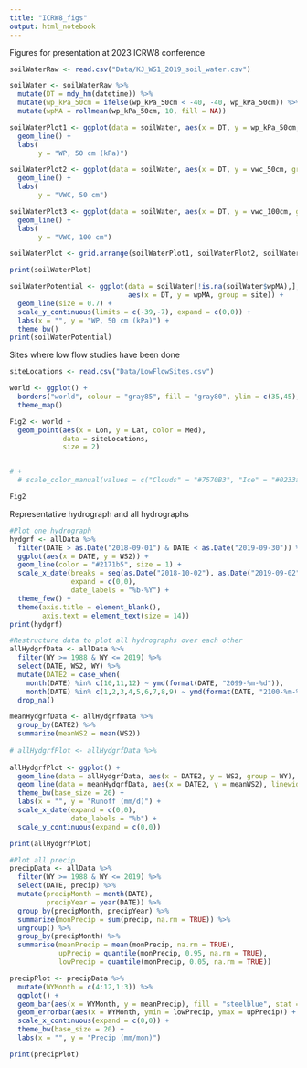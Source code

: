 ```yaml
---
title: "ICRW8_figs"
output: html_notebook
---
```


Figures for presentation at 2023 ICRW8 conference

```r
soilWaterRaw <- read.csv("Data/KJ_WS1_2019_soil_water.csv")

soilWater <- soilWaterRaw %>% 
  mutate(DT = mdy_hm(datetime)) %>% 
  mutate(wp_kPa_50cm = ifelse(wp_kPa_50cm < -40, -40, wp_kPa_50cm)) %>% 
  mutate(wpMA = rollmean(wp_kPa_50cm, 10, fill = NA))

soilWaterPlot1 <- ggplot(data = soilWater, aes(x = DT, y = wp_kPa_50cm, group = site)) +
  geom_line() +
  labs(
       y = "WP, 50 cm (kPa)")

soilWaterPlot2 <- ggplot(data = soilWater, aes(x = DT, y = vwc_50cm, group = site)) +
  geom_line() +
  labs(
       y = "VWC, 50 cm")

soilWaterPlot3 <- ggplot(data = soilWater, aes(x = DT, y = vwc_100cm, group = site)) +
  geom_line() +
  labs(
       y = "VWC, 100 cm")

soilWaterPlot <- grid.arrange(soilWaterPlot1, soilWaterPlot2, soilWaterPlot3, nrow = 3)

print(soilWaterPlot)

soilWaterPotential <- ggplot(data = soilWater[!is.na(soilWater$wpMA),],
                             aes(x = DT, y = wpMA, group = site)) +
  geom_line(size = 0.7) +
  scale_y_continuous(limits = c(-39,-7), expand = c(0,0)) +
  labs(x = "", y = "WP, 50 cm (kPa)") +
  theme_bw()
print(soilWaterPotential)
```

Sites where low flow studies have been done
```r
siteLocations <- read.csv("Data/LowFlowSites.csv")

world <- ggplot() +
  borders("world", colour = "gray85", fill = "gray80", ylim = c(35,45), xlim = c(-125, -69)) +
  theme_map() 

Fig2 <- world + 
  geom_point(aes(x = Lon, y = Lat, color = Med),
             data = siteLocations, 
             size = 2) 


# +
  # scale_color_manual(values = c("Clouds" = "#7570B3", "Ice" = "#0233a6", "Incl" = "#66A61E", "NoVeg" = "#E7298A"))

Fig2
```

Representative hydrograph and all hydrographs
```r

#Plot one hydrograph
hydgrf <- allData %>% 
  filter(DATE > as.Date("2018-09-01") & DATE < as.Date("2019-09-30")) %>% 
  ggplot(aes(x = DATE, y = WS2)) +
  geom_line(color = "#2171b5", size = 1) +
  scale_x_date(breaks = seq(as.Date("2018-10-02"), as.Date("2019-09-02"), by="2 months"),
               expand = c(0,0),
               date_labels = "%b-%Y") +
  theme_few() +
  theme(axis.title = element_blank(),
        axis.text = element_text(size = 14))
print(hydgrf)

#Restructure data to plot all hydrographs over each other
allHydgrfData <- allData %>% 
  filter(WY >= 1988 & WY <= 2019) %>% 
  select(DATE, WS2, WY) %>% 
  mutate(DATE2 = case_when(
    month(DATE) %in% c(10,11,12) ~ ymd(format(DATE, "2099-%m-%d")),
    month(DATE) %in% c(1,2,3,4,5,6,7,8,9) ~ ymd(format(DATE, "2100-%m-%d")))) %>% 
  drop_na()

meanHydgrfData <- allHydgrfData %>% 
  group_by(DATE2) %>% 
  summarize(meanWS2 = mean(WS2))
  
# allHydgrfPlot <- allHydgrfData %>% 
  
allHydgrfPlot <- ggplot() +
  geom_line(data = allHydgrfData, aes(x = DATE2, y = WS2, group = WY), color = "#d9d9d9") +
  geom_line(data = meanHydgrfData, aes(x = DATE2, y = meanWS2), linewidth = 1.5, color = "#2b8cbe") +
  theme_bw(base_size = 20) +
  labs(x = "", y = "Runoff (mm/d)") +
  scale_x_date(expand = c(0,0),
               date_labels = "%b") +
  scale_y_continuous(expand = c(0,0))

print(allHydgrfPlot)

#Plot all precip
precipData <- allData %>% 
  filter(WY >= 1988 & WY <= 2019) %>% 
  select(DATE, precip) %>% 
  mutate(precipMonth = month(DATE),
         precipYear = year(DATE)) %>% 
  group_by(precipMonth, precipYear) %>% 
  summarize(monPrecip = sum(precip, na.rm = TRUE)) %>% 
  ungroup() %>% 
  group_by(precipMonth) %>% 
  summarise(meanPrecip = mean(monPrecip, na.rm = TRUE),
            upPrecip = quantile(monPrecip, 0.95, na.rm = TRUE),
            lowPrecip = quantile(monPrecip, 0.05, na.rm = TRUE))

precipPlot <- precipData %>% 
  mutate(WYMonth = c(4:12,1:3)) %>% 
  ggplot() +
  geom_bar(aes(x = WYMonth, y = meanPrecip), fill = "steelblue", stat = "identity") +
  geom_errorbar(aes(x = WYMonth, ymin = lowPrecip, ymax = upPrecip)) +
  scale_x_continuous(expand = c(0,0)) +
  theme_bw(base_size = 20) +
  labs(x = "", y = "Precip (mm/mon)")

print(precipPlot)

```


































